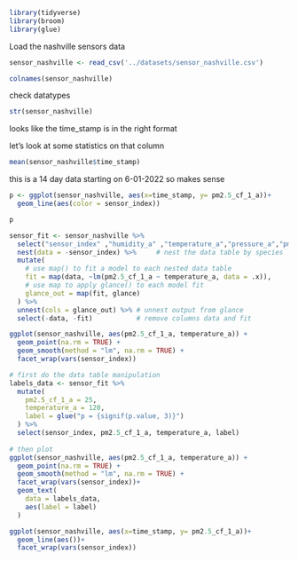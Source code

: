 ```r
library(tidyverse)
library(broom)
library(glue)
```

Load the nashville sensors data

```r
sensor_nashville <- read_csv('../datasets/sensor_nashville.csv')
```

```r
colnames(sensor_nashville)
```


check datatypes
```r
str(sensor_nashville)
```
looks like the time_stamp is in the right format

let's look at some statistics on that column

```r
mean(sensor_nashville$time_stamp)
```

this is a 14 day data starting on 6-01-2022 so makes sense

```r
p <- ggplot(sensor_nashville, aes(x=time_stamp, y= pm2.5_cf_1_a))+
  geom_line(aes(color = sensor_index))

p
```





```r
sensor_fit <- sensor_nashville %>%
  select("sensor_index" ,"humidity_a" ,"temperature_a","pressure_a","pm2.5_cf_1_a","pm2.5_cf_1_b" )|>
  nest(data = -sensor_index) %>%     # nest the data table by species
  mutate(
    # use map() to fit a model to each nested data table
    fit = map(data, ~lm(pm2.5_cf_1_a ~ temperature_a, data = .x)),
    # use map to apply glance() to each model fit
    glance_out = map(fit, glance)
  ) %>%
  unnest(cols = glance_out) %>% # unnest output from glance
  select(-data, -fit)           # remove columns data and fit
```

```r
ggplot(sensor_nashville, aes(pm2.5_cf_1_a, temperature_a)) +
  geom_point(na.rm = TRUE) +
  geom_smooth(method = "lm", na.rm = TRUE) +
  facet_wrap(vars(sensor_index))
```
```r
# first do the data table manipulation
labels_data <- sensor_fit %>%
  mutate(
    pm2.5_cf_1_a = 25,
    temperature_a = 120,
    label = glue("p = {signif(p.value, 3)}")
  ) %>%
  select(sensor_index, pm2.5_cf_1_a, temperature_a, label)
  
# then plot
ggplot(sensor_nashville, aes(pm2.5_cf_1_a, temperature_a)) +
  geom_point(na.rm = TRUE) +
  geom_smooth(method = "lm", na.rm = TRUE) +
  facet_wrap(vars(sensor_index))+
  geom_text(
    data = labels_data,
    aes(label = label)
  )
```




```r
ggplot(sensor_nashville, aes(x=time_stamp, y= pm2.5_cf_1_a))+
  geom_line(aes())+
  facet_wrap(vars(sensor_index))

```


